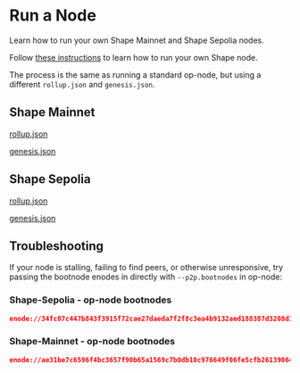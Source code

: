 # Run a Node

Learn how to run your own Shape Mainnet and Shape Sepolia nodes.

Follow [these instructions](https://github.com/ethereum-optimism/optimism/blob/develop/specs/rollup-node.md) to learn how to run your own Shape node.

The process is the same as running a standard op-node, but using a different `rollup.json` and `genesis.json`.

## Shape Mainnet

[rollup.json](https://arweave.net/W6Ma1DIeToKUu2AqA_bpj9mNc9bjktt7ea89GsHBMQ0)

[genesis.json](https://arweave.net/DbYRNWNDV92JYJnRv_Xi4KJ2eT2b5vgqcuHVTNyJmz4)

## Shape Sepolia

[rollup.json](https://arweave.net/lBruv0L6HqP-AroUVb6D-EEmAlCFFPpv_Aru0n7fjtg)

[genesis.json](https://arweave.net/Dtjpd_ufEQ5MJP75I8ObVIwjfQ3C2Y8xakQLo9Gl13A)

## Troubleshooting

If your node is stalling, failing to find peers, or otherwise unresponsive, try passing the bootnode enodes in directly with `--p2p.bootnodes` in op-node:

### Shape-Sepolia - op-node bootnodes

```json
enode://34fc07c447b843f3915f72cae27daeda7f2f8c3ea4b9132aed188387d3208d1d5cd7eeea58d30d038c14f985a5b108ad6b2172815ed8b757c9de9f609741b2a6@34.228.9.78:0?discport=30301,enode://61841b7682f808f5ce8222f15d7de7f118a2c2c3e342fe42ea41e987ae22fb90e49ef2b5f394897e791c33c6fc59d7ad064851ee653badb2d6ece7a94040944b@54.91.75.177:0?discport=30301
```

### Shape-Mainnet - op-node bootnodes

```json
enode://ae31be7c6596f4bc3657f90b65a1569c7b0db10c976649f06fe5cfb26139064d78d22b41aede293aa7358fc336d086051ac7fce78f063dce89e1da19c7b88aee@34.228.226.23:0?discport=30301,enode://0bea78f02c9bee58326b3a612dae63dc5a0193fb3dfc9be687c9757d25606405ef9f87810157598fce35688bdb5b3834dc6283afab6dc5774abbd6c5a7b17cea@3.85.27.162:0?discport=30301
```
